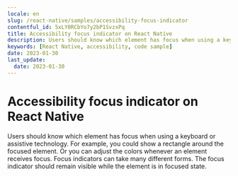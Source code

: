```yaml
---
locale: en
slug: /react-native/samples/accessibility-focus-indicator
contentful_id: 5xLY0RCbYo7y2bP1SvzxPq
title: Accessibility focus indicator on React Native
description: Users should know which element has focus when using a keyboard or assistive technology.
keywords: [React Native, accessibility, code sample]
date: 2023-01-30
last_update:
  date: 2023-01-30
---
```


# Accessibility focus indicator on React Native

Users should know which element has focus when using a keyboard or assistive technology. For example, you could show a rectangle around the focused element. Or you can adjust the colors whenever an element receives focus. Focus indicators can take many different forms. The focus indicator should remain visible while the element is in focused state.

<CodeSample id="accessibility-focus-indicator" platform="react native" locale="en"/>

